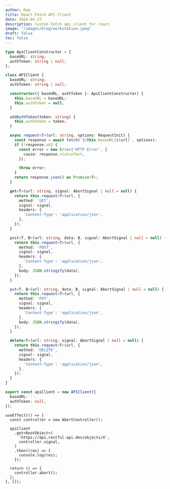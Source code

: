 ```yaml
---
author: Ram
title: React Fetch API Client
date: 2024-05-27
description: Custom Fetch api client for react 
image: "/images/blog/workstation.jpeg"
draft: false
toc: false
---
```



```ts title="api-client.ts"
type ApiClientConstructor = {
  baseURL: string;
  authToken: string | null;
};

class APIClient {
  baseURL: string;
  authToken: string | null;

  constructor({ baseURL, authToken }: ApiClientConstructor) {
    this.baseURL = baseURL;
    this.authToken = null;
  }

  addAuthToken(token: string) {
    this.authToken = token;
  }

  async request<T>(url: string, options: RequestInit) {
    const response = await fetch(`${this.baseURL}${url}`, options);
    if (!response.ok) {
      const error = new Error('HTTP Error', {
        cause: response.statusText,
      });

      throw error;
    }
    return response.json() as Promise<T>;
  }

  get<T>(url: string, signal: AbortSignal | null = null) {
    return this.request<T>(url, {
      method: 'GET',
      signal: signal,
      headers: {
        'Content-Type': 'application/json',
      },
    });
  }

  post<T, B>(url: string, data: B, signal: AbortSignal | null = null) {
    return this.request<T>(url, {
      method: 'POST',
      signal: signal,
      headers: {
        'Content-Type': 'application/json',
      },
      body: JSON.stringify(data),
    });
  }

  put<T, B>(url: string, data: B, signal: AbortSignal | null = null) {
    return this.request<T>(url, {
      method: 'PUT',
      signal: signal,
      headers: {
        'Content-Type': 'application/json',
      },
      body: JSON.stringify(data),
    });
  }

  delete<T>(url: string, signal: AbortSignal | null = null) {
    return this.request<T>(url, {
      method: 'DELETE',
      signal: signal,
      headers: {
        'Content-Type': 'application/json',
      },
    });
  }
}

export const apiClient = new APIClient({
  baseURL: '',
  authToken: null,
});

```


```tsx title="Example usage in React"
useEffect(() => {
  const controller = new AbortController();
  
  apiClient
    .get<RootObject>(
      'https://api.restful-api.dev/objects/4',
      controller.signal,
    )
    .then((res) => {
      console.log(res); 
    });

  return () => {
    controller.abort();
  };
}, []);

```